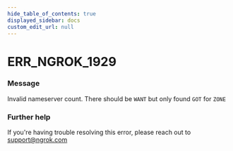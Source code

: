 ```yaml
---
hide_table_of_contents: true
displayed_sidebar: docs
custom_edit_url: null
---
```



# ERR_NGROK_1929

### Message
Invalid nameserver count. There should be `WANT` but only found `GOT` for `ZONE`

### Further help
If you're having trouble resolving this error, please reach out to [support@ngrok.com](mailto:support@ngrok.com?subject=Help%20with%20ERR_NGROK_1929)


<ErrorDetails error='err_ngrok_1929' />
